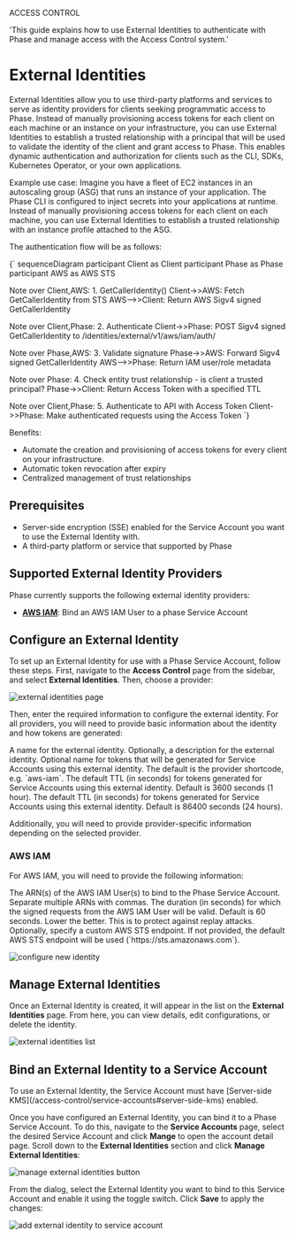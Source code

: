 
<Tag variant="small">ACCESS CONTROL</Tag>

  'This guide explains how to use External Identities to authenticate with Phase and manage access with the Access Control system.'


# External Identities

External Identities allow you to use third-party platforms and services to serve as identity providers for clients seeking programmatic access to Phase. Instead of manually provisioning access tokens for each client on each machine or an instance on your infrastructure, you can use External Identities to establish a trusted relationship with a principal that will be used to validate the identity of the client and grant access to Phase. This enables dynamic authentication and authorization for clients such as the CLI, SDKs, Kubernetes Operator, or your own applications. 

<DocActions /> 

Example use case: Imagine you have a fleet of EC2 instances in an autoscaling group (ASG) that runs an instance of your application. The Phase CLI is configured to inject secrets into your applications at runtime. Instead of manually provisioning access tokens for each client on each machine, you can use External Identities to establish a trusted relationship with an instance profile attached to the ASG.

The authentication flow will be as follows:

<Diagram caption="External Identities authentication with AWS IAM">
{`
sequenceDiagram
  participant Client as Client
  participant Phase as Phase
  participant AWS as AWS STS

  Note over Client,AWS: 1. GetCallerIdentity()
  Client->>AWS: Fetch GetCallerIdentity from STS
  AWS-->>Client: Return AWS Sigv4 signed GetCallerIdentity

  Note over Client,Phase: 2. Authenticate
  Client->>Phase: POST Sigv4 signed GetCallerIdentity to /identities/external/v1/aws/iam/auth/

  Note over Phase,AWS: 3. Validate signature
  Phase->>AWS: Forward Sigv4 signed GetCallerIdentity
  AWS-->>Phase: Return IAM user/role metadata

  Note over Phase: 4. Check entity trust relationship - is client a trusted principal?
  Phase->>Client: Return Access Token with a specified TTL

  Note over Client,Phase: 5. Authenticate to API with Access Token
  Client->>Phase: Make authenticated requests using the Access Token
`}
</Diagram>

Benefits:
- Automate the creation and provisioning of access tokens for every client on your infrastructure.
- Automatic token revocation after expiry
- Centralized management of trust relationships

## Prerequisites
- Server-side encryption (SSE) enabled for the Service Account you want to use the External Identity with.
- A third-party platform or service that supported by Phase

## Supported External Identity Providers
Phase currently supports the following external identity providers:

- [**AWS IAM**](#aws-iam): Bind an AWS IAM User to a phase Service Account

## Configure an External Identity

To set up an External Identity for use with a Phase Service Account, follow these steps. First, navigate to the **Access Control** page from the sidebar, and select **External Identities**. Then, choose a provider:

![external identities page](/assets/images/console/access-control/external-identities/external-identities.png)

Then, enter the required information to configure the external identity. For all providers, you will need to provide basic information about the identity and how tokens are generated:

<Properties>
  <Property name="Identity Name" type="string">
    A name for the external identity.
  </Property>
  <Property name="Description" type="string">
    Optionally, a description for the external identity.
  </Property>
  <Property name="Token name" type="string">
    Optional name for tokens that will be generated for Service Accounts using this external identity. The default is the provider shortcode, e.g. `aws-iam`.
  </Property>
  <Property name="Token Default TTL" type="number">
    The default TTL (in seconds) for tokens generated for Service Accounts using this external identity. Default is 3600 seconds (1 hour).
  </Property>
  <Property name="Token Max TTL" type="number">
    The default TTL (in seconds) for tokens generated for Service Accounts using this external identity. Default is 86400 seconds (24 hours).
  </Property>
</Properties>

Additionally, you will need to provide provider-specific information depending on the selected provider.

### AWS IAM

For AWS IAM, you will need to provide the following information:

<Properties>
  <Property name="Trusted principal ARNs" type="comma-separated-string">
    The ARN(s) of the AWS IAM User(s) to bind to the Phase Service Account. Separate multiple ARNs with commas.
  </Property>
  <Property name="Signature expiry" type="number">
    The duration (in seconds) for which the signed requests from the AWS IAM User will be valid. Default is 60 seconds. Lower the better. This is to protect against replay attacks.
  </Property>
  <Property name="STS endpoint" type="string">
    Optionally, specify a custom AWS STS endpoint. If not provided, the default AWS STS endpoint will be used (`https://sts.amazonaws.com`).
  </Property>
</Properties>

![configure new identity](/assets/images/console/access-control/external-identities/configure-new-identity.png)


## Manage External Identities

Once an External Identity is created, it will appear in the list on the **External Identities** page. From here, you can view details, edit configurations, or delete the identity. 

![external identities list](/assets/images/console/access-control/external-identities/external-identities-list.png)

## Bind an External Identity to a Service Account

<Note>
To use an External Identity, the Service Account must have [Server-side KMS](/access-control/service-accounts#server-side-kms) enabled.
</Note>

Once you have configured an External Identity, you can bind it to a Phase Service Account. To do this, navigate to the **Service Accounts** page, select the desired Service Account and click **Mange** to open the account detail page. Scroll down to the **External Identities** section and click **Manage External Identities**:

![manage external identities button](/assets/images/console/access-control/external-identities/manage-account-identities-button.png)

From the dialog, select the External Identity you want to bind to this Service Account and enable it using the toggle switch. Click **Save** to apply the changes:

![add external identity to service account](/assets/images/console/access-control/external-identities/manage-account-identities-dialog.png)


